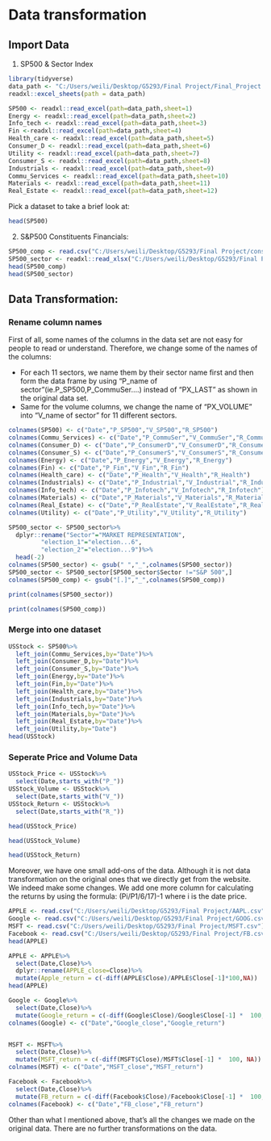 # Data transformation

## Import Data

1) SP500 & Sector Index

```r
library(tidyverse)
data_path <- "C:/Users/weili/Desktop/G5293/Final Project/Final_Project.xlsx"
readxl::excel_sheets(path = data_path)

SP500 <- readxl::read_excel(path=data_path,sheet=1)
Energy <- readxl::read_excel(path=data_path,sheet=2)
Info_tech <- readxl::read_excel(path=data_path,sheet=3)
Fin <-readxl::read_excel(path=data_path,sheet=4)
Health_care <- readxl::read_excel(path=data_path,sheet=5)
Consumer_D <- readxl::read_excel(path=data_path,sheet=6)
Utility <- readxl::read_excel(path=data_path,sheet=7)
Consumer_S <- readxl::read_excel(path=data_path,sheet=8)
Industrials <- readxl::read_excel(path=data_path,sheet=9)
Commu_Services <- readxl::read_excel(path=data_path,sheet=10)
Materials <- readxl::read_excel(path=data_path,sheet=11)
Real_Estate <- readxl::read_excel(path=data_path,sheet=12)
```

Pick a dataset to take a brief look at:

```r
head(SP500)
```

2) S&P500 Constituents Financials:

```r
SP500_comp <- read.csv("C:/Users/weili/Desktop/G5293/Final Project/constituents_financials.csv")
SP500_sector <- readxl::read_xlsx("C:/Users/weili/Desktop/G5293/Final Project/500-sector-representation.xlsx",skip=3)
head(SP500_comp)
head(SP500_sector)
```

## Data Transformation:

### Rename column names

First of all, some names of the columns in the data set are not easy for people to read or understand. Therefore, we change some of the names of the columns:

- For each 11 sectors, we name them by their sector name first and then form the data frame by using “P_name of sector”(ie.P_SP500,P_CommuSer….) instead of “PX_LAST” as shown in the original data set. 
- Same for the volume columns, we change the name of “PX_VOLUME” into “V_name of sector” for 11 different sectors. 

```r
colnames(SP500) <- c("Date","P_SP500","V_SP500","R_SP500")
colnames(Commu_Services) <- c("Date","P_CommuSer","V_CommuSer","R_CommuSer")
colnames(Consumer_D) <- c("Date","P_ConsumerD","V_ConsumerD","R_ConsumerD")
colnames(Consumer_S) <- c("Date","P_ConsumerS","V_ConsumerS","R_ConsumerS")
colnames(Energy) <- c("Date","P_Energy","V_Energy","R_Energy")
colnames(Fin) <- c("Date","P_Fin","V_Fin","R_Fin")
colnames(Health_care) <- c("Date","P_Health","V_Health","R_Health")
colnames(Industrials) <- c("Date","P_Industrial","V_Industrial","R_Industrial")
colnames(Info_tech) <- c("Date","P_Infotech","V_Infotech","R_Infotech")
colnames(Materials) <- c("Date","P_Materials","V_Materials","R_Materials")
colnames(Real_Estate) <- c("Date","P_RealEstate","V_RealEstate","R_RealEstate")
colnames(Utility) <- c("Date","P_Utility","V_Utility","R_Utility")
```


```r
SP500_sector <- SP500_sector%>%
  dplyr::rename("Sector"="MARKET REPRESENTATION",
         "election_1"="election...6",
         "election_2"="election...9")%>%
  head(-2)
colnames(SP500_sector) <- gsub(" ","_",colnames(SP500_sector))
SP500_sector <- SP500_sector[SP500_sector$Sector !="S&P 500",]
colnames(SP500_comp) <- gsub("[.]","_",colnames(SP500_comp))

print(colnames(SP500_sector))

print(colnames(SP500_comp))
```


###  Merge into one dataset 

```r
USStock <- SP500%>%
  left_join(Commu_Services,by="Date")%>%
  left_join(Consumer_D,by="Date")%>%
  left_join(Consumer_S,by="Date")%>%
  left_join(Energy,by="Date")%>%
  left_join(Fin,by="Date")%>%
  left_join(Health_care,by="Date")%>%
  left_join(Industrials,by="Date")%>%
  left_join(Info_tech,by="Date")%>%
  left_join(Materials,by="Date")%>%
  left_join(Real_Estate,by="Date")%>%
  left_join(Utility,by="Date")
head(USStock)
```


### Seperate Price and Volume Data

```r
USStock_Price <- USStock%>%
  select(Date,starts_with("P_"))
USStock_Volume <- USStock%>%
  select(Date,starts_with("V_"))
USStock_Return <- USStock%>%
  select(Date,starts_with("R_"))

head(USStock_Price)

head(USStock_Volume)

head(USStock_Return)
```


Moreover, we have one small add-ons of the data. Although it is not data transformation on the original ones that we directly get from the website. We indeed make some changes. We add one more column for calculating the returns by using the formula: (Pi/P1/6/17)-1 where i is the date price.


```r
APPLE <- read.csv("C:/Users/weili/Desktop/G5293/Final Project/AAPL.csv")
Google <- read.csv("C:/Users/weili/Desktop/G5293/Final Project/GOOG.csv")
MSFT <- read.csv("C:/Users/weili/Desktop/G5293/Final Project/MSFT.csv")
Facebook <- read.csv("C:/Users/weili/Desktop/G5293/Final Project/FB.csv")
head(APPLE)

APPLE <- APPLE%>%
  select(Date,Close)%>%
  dplyr::rename(APPLE_close=Close)%>%
  mutate(Apple_return = c(-diff(APPLE$Close)/APPLE$Close[-1]*100,NA))
head(APPLE)

Google <- Google%>%
  select(Date,Close)%>%
  mutate(Google_return = c(-diff(Google$Close)/Google$Close[-1] *  100, NA))
colnames(Google) <- c("Date","Google_close","Google_return")


MSFT <- MSFT%>%
  select(Date,Close)%>%
  mutate(MSFT_return = c(-diff(MSFT$Close)/MSFT$Close[-1] *  100, NA))
colnames(MSFT) <- c("Date","MSFT_close","MSFT_return")

Facebook <- Facebook%>%
  select(Date,Close)%>%
  mutate(FB_return = c(-diff(Facebook$Close)/Facebook$Close[-1] *  100, NA)) 
colnames(Facebook) <- c("Date","FB_close","FB_return")


```


Other than what I mentioned above, that’s all the changes we made on the original data. There are no further transformations on the data. 

